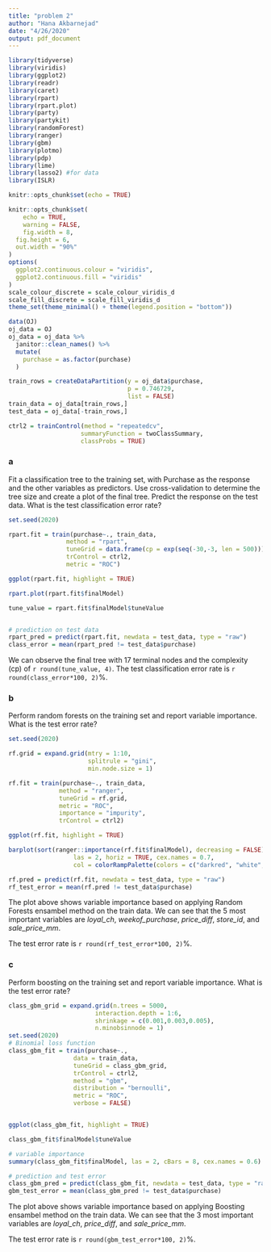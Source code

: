 ```yaml
---
title: "problem 2"
author: "Hana Akbarnejad"
date: "4/26/2020"
output: pdf_document
---
```


```r
library(tidyverse)
library(viridis)
library(ggplot2)
library(readr)
library(caret)
library(rpart)
library(rpart.plot)
library(party)
library(partykit)
library(randomForest)
library(ranger)
library(gbm)
library(plotmo)
library(pdp)
library(lime)
library(lasso2) #for data
library(ISLR)

knitr::opts_chunk$set(echo = TRUE)

knitr::opts_chunk$set(
	echo = TRUE,
	warning = FALSE,
	fig.width = 8, 
  fig.height = 6,
  out.width = "90%"
)
options(
  ggplot2.continuous.colour = "viridis",
  ggplot2.continuous.fill = "viridis"
)
scale_colour_discrete = scale_colour_viridis_d
scale_fill_discrete = scale_fill_viridis_d
theme_set(theme_minimal() + theme(legend.position = "bottom"))

```

```r
data(OJ)
oj_data = OJ
oj_data = oj_data %>% 
  janitor::clean_names() %>% 
  mutate(
    purchase = as.factor(purchase)
  )

train_rows = createDataPartition(y = oj_data$purchase,
                                 p = 0.746729,
                                 list = FALSE)
train_data = oj_data[train_rows,]
test_data = oj_data[-train_rows,]

ctrl2 = trainControl(method = "repeatedcv",
                    summaryFunction = twoClassSummary,
                    classProbs = TRUE)
```

### a
Fit a classification tree to the training set, with Purchase as the response and the other variables as predictors. Use cross-validation to determine the tree size and create a plot of the final tree. Predict the response on the test data. What is the test classification error rate?

```r
set.seed(2020)

rpart.fit = train(purchase~., train_data,
                method = "rpart",
                tuneGrid = data.frame(cp = exp(seq(-30,-3, len = 500))),
                trControl = ctrl2,
                metric = "ROC")

ggplot(rpart.fit, highlight = TRUE)

rpart.plot(rpart.fit$finalModel)

tune_value = rpart.fit$finalModel$tuneValue


# prediction on test data
rpart_pred = predict(rpart.fit, newdata = test_data, type = "raw")
class_error = mean(rpart_pred != test_data$purchase)
```

We can observe the final tree with 17 terminal nodes and the complexity (cp) of `r round(tune_value, 4)`.
The test classification error rate is `r round(class_error*100, 2)`%.

### b
Perform random forests on the training set and report variable importance. What is the test error rate?
```r
set.seed(2020)

rf.grid = expand.grid(mtry = 1:10,
                      splitrule = "gini",
                      min.node.size = 1)

rf.fit = train(purchase~., train_data,
              method = "ranger",
              tuneGrid = rf.grid,
              metric = "ROC",
              importance = "impurity",
              trControl = ctrl2)

ggplot(rf.fit, highlight = TRUE)

barplot(sort(ranger::importance(rf.fit$finalModel), decreasing = FALSE),
                  las = 2, horiz = TRUE, cex.names = 0.7,
                  col = colorRampPalette(colors = c("darkred", "white", "darkblue"))(17))

rf.pred = predict(rf.fit, newdata = test_data, type = "raw")
rf_test_error = mean(rf.pred != test_data$purchase)
```

The plot above shows variable importance based on applying Random Forests ensambel method on the train data. We can see that the 5 most important variables are *loyal_ch*, *weekof_purchase*, *price_diff*, *store_id*, and *sale_price_mm*.

The test error rate is `r round(rf_test_error*100, 2)`%.

### c
Perform boosting on the training set and report variable importance. What is the test error rate?
```r

class_gbm_grid = expand.grid(n.trees = 5000,
                        interaction.depth = 1:6,
                        shrinkage = c(0.001,0.003,0.005),
                        n.minobsinnode = 1)
set.seed(2020)
# Binomial loss function
class_gbm_fit = train(purchase~.,
                  data = train_data,
                  tuneGrid = class_gbm_grid,
                  trControl = ctrl2,
                  method = "gbm",
                  distribution = "bernoulli",
                  metric = "ROC",
                  verbose = FALSE)


ggplot(class_gbm_fit, highlight = TRUE)

class_gbm_fit$finalModel$tuneValue

# variable importance
summary(class_gbm_fit$finalModel, las = 2, cBars = 8, cex.names = 0.6)

# prediction and test error
class_gbm_pred = predict(class_gbm_fit, newdata = test_data, type = "raw")
gbm_test_error = mean(class_gbm_pred != test_data$purchase)
```

The plot above shows variable importance based on applying Boosting ensambel method on the train data. We can see that the 3 most important variables are *loyal_ch*, *price_diff*, and *sale_price_mm*.

The test error rate is `r round(gbm_test_error*100, 2)`%.

